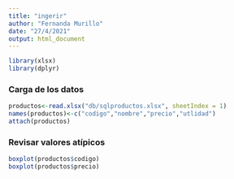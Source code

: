 ```yaml
---
title: "ingerir"
author: "Fernanda Murillo"
date: "27/4/2021"
output: html_document
---
```


```r
library(xlsx)
library(dplyr)
```

### Carga de los datos
```r
productos<-read.xlsx("db/sqlproductos.xlsx", sheetIndex = 1)
names(productos)<-c("codigo","nombre","precio","utlidad")
attach(productos)
```

### Revisar valores atípicos
```r
boxplot(productos$codigo)
boxplot(productos$precio)
```

